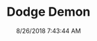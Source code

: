---
width: 2000
height: 1333
title: Dodge Demon
description: Rear Wheel and Tire on a Dodge Demon
date: 8/26/2018 7:43:44 AM
cameraMake: Sony
cameraModel: ILCE-7M2
lens: FE 16-35mm F4 ZA OSS
settingsfStop: f/4
settingsISO: ISO 50
settingsShutter: 1/80
settingsFocalLength: 16 mm
---